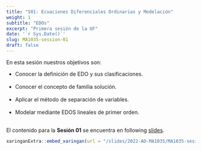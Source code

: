 ```yaml
---
title: "S01: Ecuaciones Diferenciales Ordinarias y Modelación"
weight: 1
subtitle: "EDOs"
excerpt: "Primera sesión de la UF"
date: '`r Sys.Date()`'
slug: MA1035-session-01
draft: false
---
```


En esta sesión nuestros objetivos son:


* Conocer la definición de EDO y sus clasificaciones. <br/><br/>
* Conocer el concepto de familia solución. <br/><br/>
* Aplicar el método de separación de variables. <br/><br/>
* Modelar mediante EDOS lineales de primer orden. <br/><br/>

El contenido para la **Sesión 01** se encuentra en following [slides](/slides/2022-AD-MA1035/MA1035-sesion-01).

```r
xaringanExtra::embed_xaringan(url = "/slides/2022-AD-MA1035/MA1035-sesion-01", ratio = "4:3")
```